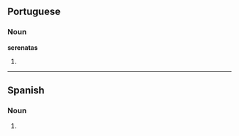 ==Portuguese==

===Noun===
'''serenatas''' {{f|p}}

# {{pt-noun form of|[[serenata]]|onlyf|pl}}

----

==Spanish==

===Noun===
{{infl|es|noun form|g=f|g2=p}}

# {{plural of|serenata|lang=Spanish|nocat=1}}